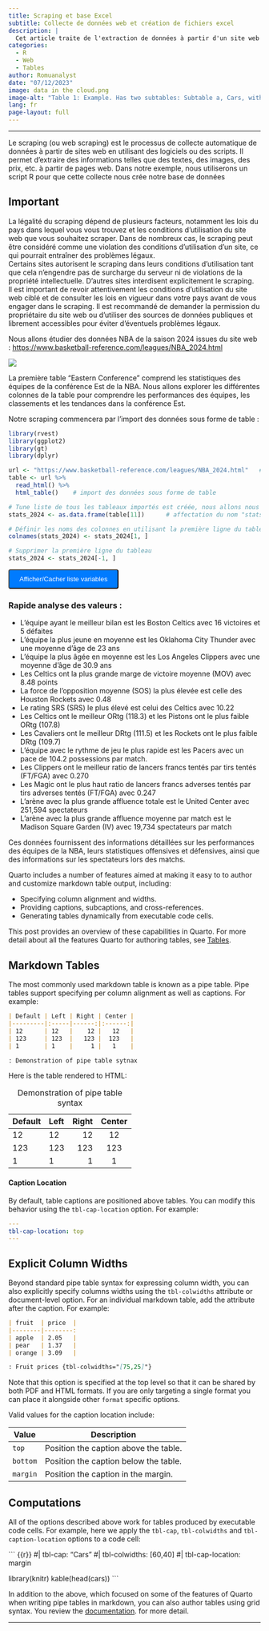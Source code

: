 ```yaml
---
title: Scraping et base Excel
subtitle: Collecte de données web et création de fichiers excel
description: |
  Cet article traite de l'extraction de données à partir d'un site web afin de constituer une base de données exploitable. Vous trouverez des informations sur certaines parties du code dans le cours [**les boucles dans R**](/ia2.qmd).
categories:
  - R
  - Web
  - Tables
author: Romuanalyst
date: "07/12/2023"
image: data in the cloud.png
image-alt: "Table 1: Example. Has two subtables: Subtable a, Cars, with columns for speed and dist; and subtable b, Pressure, with columns for temperature and pressure."
lang: fr
page-layout: full
---
```


--------------------------------

  Le scraping (ou web scraping) est le processus de collecte automatique de données à partir de sites web en utilisant des logiciels ou des scripts. Il permet d'extraire des informations telles que des textes, des images, des prix, etc. à partir de pages web.
  Dans notre exemple, nous utiliserons un script R pour que cette collecte nous crée notre base de données
  
:::{.callout-important}
## Important

La légalité du scraping dépend de plusieurs facteurs, notamment les lois du pays dans lequel vous vous trouvez et les conditions d'utilisation du site web que vous souhaitez scraper. Dans de nombreux cas, le scraping peut être considéré comme une violation des conditions d'utilisation d'un site, ce qui pourrait entraîner des problèmes légaux.<br>
Certains sites autorisent le scraping dans leurs conditions d'utilisation tant que cela n'engendre pas de surcharge du serveur ni de violations de la propriété intellectuelle. D'autres sites interdisent explicitement le scraping.<br>
Il est important de revoir attentivement les conditions d'utilisation du site web ciblé et de consulter les lois en vigueur dans votre pays avant de vous engager dans le scraping. Il est recommandé de demander la permission du propriétaire du site web ou d'utiliser des sources de données publiques et librement accessibles pour éviter d'éventuels problèmes légaux.
:::


Nous allons étudier des données NBA de la saison 2024 issues du site web : [https://www.basketball-reference.com/leagues/NBA_2024.html](https://www.basketball-reference.com/leagues/NBA_2024.html)


![](conf. NBA.png)


La première table "Eastern Conference" comprend les statistiques des équipes de la conférence Est de la NBA. Nous allons explorer les différentes colonnes de la table pour comprendre les performances des équipes, les classements et les tendances dans la conférence Est.

Notre scraping commencera par l'import des données sous forme de table :



```r
library(rvest)
library(ggplot2)
library(gt)
library(dplyr)
```


```r
url <- "https://www.basketball-reference.com/leagues/NBA_2024.html"   # recupération de l'url à scraper
table <- url %>% 
  read_html() %>%
  html_table()    # import des données sous forme de table

# Tune liste de tous les tableaux importés est créée, nous allons nous intérésser au tableau n°1
stats_2024 <- as.data.frame(table[11])      # affectation du nom "stats_2024" au tableau 11 convertit en dataframe (DF)

# Définir les noms des colonnes en utilisant la première ligne du tableau car les intitulés de colonne sont décalés
colnames(stats_2024) <- stats_2024[1, ]

# Supprimer la première ligne du tableau
stats_2024 <- stats_2024[-1, ]


```


<button id="toggleButton">Afficher/Cacher liste variables</button>
<div id="hiddenText" style="display: none;">
``` markdown
Variables explicatives :

	-	Team : Nom de l'équipe
	-	Age : Moyenne d'âge de l'équipe
	-	W : Nombre de victoires de l'équipe
	-	L : Nombre de défaites de l'équipe
	-	PW : Victoires pondérées (pondération en fonction de la qualité des adversaires)
	-	PL : Défaites pondérées (pondération en fonction de la qualité des adversaires)
	-	MOV : Marge de victoire moyenne
	-	SOS : Force de l'opposition moyenne de l'équipe
	-	SRS : Rating SRS (Simple Rating System) qui mesure la force relative d'une équipe (MOV + SOS)
	-	ORtg : Offensive Rating, mesure l'efficacité offensive de l'équipe (nombre de points marqués pour 100 possessions)
	-	DRtg : Defensive Rating, mesure l'efficacité défensive de l'équipe (nombre de points encaissés pour 100 possessions)
	-	NRtg : Net Rating, différence entre ORtg et DRtg (ORtg - DRtg)
	-	Pace : Rythme de jeu de l'équipe (nombre de possessions par match)
	-	FTr : Ratio de lancers francs tentés par tirs tentés
	-	3PAr : Ratio de tirs à 3 points tentés par tirs tentés
	-	TS% : True Shooting Percentage, mesure l'efficacité globale des tirs (incluant les lancers francs et les tirs à 3 points)
	-	eFG% : Effective Field Goal Percentage, mesure l'efficacité des tirs à deux points et des tirs à 3 points (pondérés)
	-	TOV% : Turnover Percentage, pourcentage de pertes de balle par possession
	-	ORB% : Offensive Rebound Percentage, pourcentage de rebonds offensifs récupérés par équipe
	-	FT/FGA : Ratio de lancers francs tentés par tirs tentés
	-	eFG% : Effective Field Goal Percentage de l'adversaire, mesure l'efficacité des tirs adverses à deux points et des tirs à 3 points (pondérés)
	-	TOV% : Turnover Percentage de l'adversaire, pourcentage de pertes de balle adverses par possession
	-	DRB% : Defensive Rebound Percentage, pourcentage de rebonds défensifs récupérés par équipe
	-	FT/FGA : Ratio de lancers francs adverses tentés par tirs adverses tentés
	-	Arena : Nom de l'arène où joue l'équipe
	-	Attend. : Nombre total de spectateurs présents lors des matchs de l'équipe
	-	Attend./G : Nombre moyen de spectateurs par match

```
</div>

<style>
#toggleButton {
  background-color: #007bff;
  color: #fff;
  padding: 10px 20px;
  border-radius: 4px;
  cursor: pointer;
}
</style>

<script>
document.getElementById("toggleButton").addEventListener("click", function() {
  var hiddenText = document.getElementById("hiddenText");
  if (hiddenText.style.display === "none") {
    hiddenText.style.display = "block";
  } else {
    hiddenText.style.display = "none";
  }
});
</script>


### Rapide analyse des valeurs :

-   L'équipe ayant le meilleur bilan est les Boston Celtics avec 16 victoires et 5 défaites
-   L'équipe la plus jeune en moyenne est les Oklahoma City Thunder avec une moyenne d'âge de 23 ans
-   L'équipe la plus âgée en moyenne est les Los Angeles Clippers avec une moyenne d'âge de 30.9 ans
-   Les Celtics ont la plus grande marge de victoire moyenne (MOV) avec 8.48 points
-   La force de l'opposition moyenne (SOS) la plus élevée est celle des Houston Rockets avec 0.48
-   Le rating SRS (SRS) le plus élevé est celui des Celtics avec 10.22
-   Les Celtics ont le meilleur ORtg (118.3) et les Pistons ont le plus faible ORtg (107.8)
-   Les Cavaliers ont le meilleur DRtg (111.5) et les Rockets ont le plus faible DRtg (109.7)
-   L'équipe avec le rythme de jeu le plus rapide est les Pacers avec un pace de 104.2 possessions par match.
-   Les Clippers ont le meilleur ratio de lancers francs tentés par tirs tentés (FT/FGA) avec 0.270
-   Les Magic ont le plus haut ratio de lancers francs adverses tentés par tirs adverses tentés (FT/FGA) avec 0.247
-   L'arène avec la plus grande affluence totale est le United Center avec 251,594 spectateurs
-   L'arène avec la plus grande affluence moyenne par match est le Madison Square Garden (IV) avec 19,734 spectateurs par match
	
	
Ces données fournissent des informations détaillées sur les performances des équipes de la NBA, leurs statistiques offensives et défensives, ainsi que des informations sur les spectateurs lors des matchs.



Quarto includes a number of features aimed at making it easy to to author and customize markdown table output, including:

-   Specifying column alignment and widths.
-   Providing captions, subcaptions, and cross-references.
-   Generating tables dynamically from executable code cells.

This post provides an overview of these capabilities in Quarto. For more detail about all the features Quarto for authoring tables, see [Tables](/docs/authoring/tables.qmd).

## Markdown Tables

The most commonly used markdown table is known as a pipe table. Pipe tables support specifying per column alignment as well as captions. For example:

``` markdown
| Default | Left | Right | Center |
|---------|:-----|------:|:------:|
| 12      | 12   |    12 |   12   |
| 123     | 123  |   123 |  123   |
| 1       | 1    |     1 |   1    |

: Demonstration of pipe table sytnax
```

Here is the table rendered to HTML:

| Default | Left | Right | Center |
|---------|:-----|------:|:------:|
| 12      | 12   |    12 |   12   |
| 123     | 123  |   123 |  123   |
| 1       | 1    |     1 |   1    |

: Demonstration of pipe table syntax

#### Caption Location

By default, table captions are positioned above tables. You can modify this behavior using the `tbl-cap-location` option. For example:

``` yaml
---
tbl-cap-location: top
---
```

## Explicit Column Widths

Beyond standard pipe table syntax for expressing column width, you can also explicitly specify columns widths using the `tbl-colwidths` attribute or document-level option. For an individual markdown table, add the attribute after the caption. For example:

``` markdown
| fruit  | price  |
|--------|--------:
| apple  | 2.05   |
| pear   | 1.37   |
| orange | 3.09   |

: Fruit prices {tbl-colwidths="[75,25]"}
```

Note that this option is specified at the top level so that it can be shared by both PDF and HTML formats. If you are only targeting a single format you can place it alongside other `format` specific options.

Valid values for the caption location include:

| Value    | Description                           |
|----------|---------------------------------------|
| `top`    | Position the caption above the table. |
| `bottom` | Position the caption below the table. |
| `margin` | Position the caption in the margin.   |

## Computations

All of the options described above work for tables produced by executable code cells. For example, here we apply the `tbl-cap`, `tbl-colwidths` and `tbl-caption-location` options to a code cell:

``` {{r}}
#| tbl-cap: "Cars"
#| tbl-colwidths: [60,40]
#| tbl-cap-location: margin

library(knitr)
kable(head(cars))
```

In addition to the above, which focused on some of the features of Quarto when writing pipe tables in markdown, you can also author tables using grid syntax. You review the [documentation](/docs/authoring/tables.qmd). for more detail.

-----------------------------------